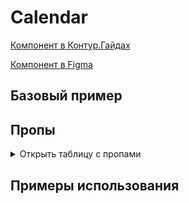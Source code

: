 
<Meta of={CalendarStories} />

# Calendar

[Компонент в Контур.Гайдах](https://guides.kontur.ru/components/input-fields/calendar/#_Blok_kalendarya)

[Компонент в Figma](https://www.figma.com/design/87ScqxPzJpF9DcVBNYWOjM/%E2%9A%A1-Kontur-UI?node-id=200-979&t=DrNoIKKKInwy9gzX-0)

<Description />

## Базовый пример

<Primary />

## Пропы

<details>
  <summary>Открыть таблицу с пропами</summary>
  <ArgTypes />
</details>

## Примеры использования

<Stories title="" includePrimary={false} />
